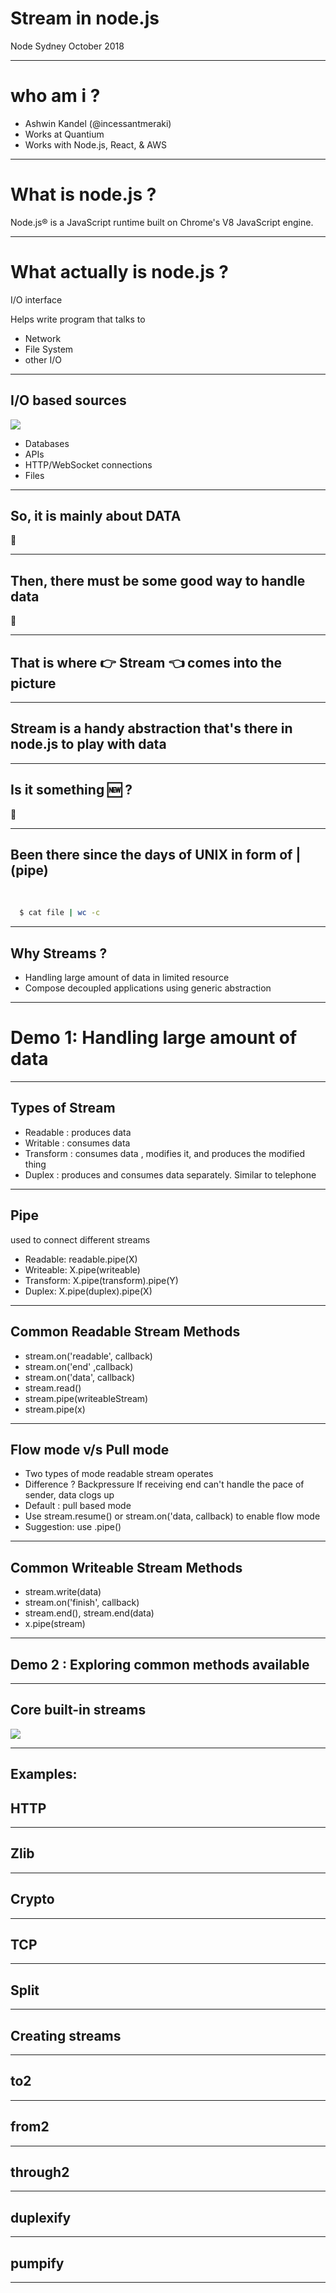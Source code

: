 
# Stream in node.js

Node Sydney October 2018

---

# who am i ?

- Ashwin Kandel (@incessantmeraki)
- Works at Quantium
- Works with Node.js, React, & AWS

---

# What is node.js ?

 Node.js® is a JavaScript runtime built on Chrome's V8 JavaScript engine.

---

# What actually is node.js ?

I/O interface

Helps write program that talks to 

- Network
- File System
- other I/O

---

## I/O based sources

![](server-diagram.png)

- Databases
- APIs
- HTTP/WebSocket connections
- Files 

---

## So, it is mainly about DATA 

🤨

---

## Then, there must be some good way to handle data 

🤔

---

## That is where 👉	Stream 👈	 comes into the picture

---

## Stream is a handy abstraction that's there in node.js to play with data

---

## Is it something 🆕 ? 
🙅

---
##  Been there since the days of UNIX in form of |(pipe)

<br/> 

```sh
  $ cat file | wc -c
```

---

## Why Streams ?

- Handling large amount of data in limited resource
- Compose decoupled applications using generic abstraction

---

# Demo 1: Handling large amount of data

---

## Types of Stream

- Readable : produces data  
- Writable : consumes data
- Transform : consumes data , modifies it, and produces the modified thing
- Duplex : produces and consumes data separately. Similar to telephone

---

## Pipe

used to connect different streams

- Readable: readable.pipe(X)
- Writeable: X.pipe(writeable)
- Transform: X.pipe(transform).pipe(Y)
- Duplex: X.pipe(duplex).pipe(X)

---

## Common Readable Stream Methods

- stream.on('readable', callback)
- stream.on('end' ,callback)
- stream.on('data', callback)
- stream.read()
- stream.pipe(writeableStream)
- stream.pipe(x)


---

## Flow mode v/s Pull mode

- Two types of mode readable stream operates 
- Difference ? Backpressure
   If receiving end can't handle the pace of sender, data clogs up
- Default : pull based mode 
- Use stream.resume() or stream.on('data, callback) to enable flow mode
- Suggestion: use .pipe() 

---

## Common Writeable Stream Methods

- stream.write(data)
- stream.on('finish', callback)
- stream.end(), stream.end(data)
- x.pipe(stream)

---

## Demo 2 : Exploring common methods available

---

## Core built-in streams

![](built-in.png)

---

## Examples:


## HTTP 

---

## Zlib

---

## Crypto

---

## TCP

---

## Split

---

## Creating streams

---

## to2

---

## from2

---

## through2

---

## duplexify 

---

## pumpify

---
